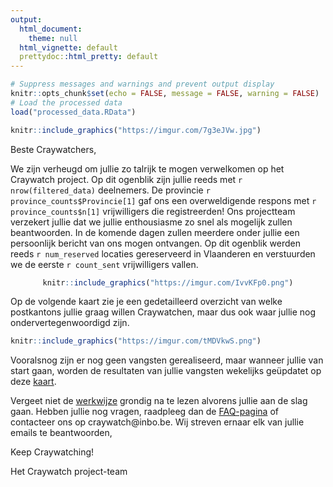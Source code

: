 ```yaml
---
output:
  html_document:
    theme: null
  html_vignette: default
  prettydoc::html_pretty: default
---
```


```r
# Suppress messages and warnings and prevent output display
knitr::opts_chunk$set(echo = FALSE, message = FALSE, warning = FALSE)
# Load the processed data
load("processed_data.RData")
```

```r
knitr::include_graphics("https://imgur.com/7g3eJVw.jpg")
```

Beste Craywatchers,

We zijn verheugd om jullie zo talrijk te mogen verwelkomen op het Craywatch project. Op dit ogenblik zijn jullie reeds met `r nrow(filtered_data)` deelnemers. De provincie `r province_counts$Provincie[1]` gaf ons een overweldigende respons met `r province_counts$n[1]` vrijwilligers die registreerden! 
Ons projectteam verzekert jullie dat we jullie enthousiasme zo snel als mogelijk zullen beantwoorden. In de komende dagen zullen meerdere onder jullie    een persoonlijk bericht van ons mogen ontvangen. Op dit ogenblik werden reeds `r num_reserved` locaties gereserveerd in Vlaanderen en verstuurden we      de eerste `r count_sent` vrijwilligers vallen. 

<div style="text-align: center;">
```r
knitr::include_graphics("https://imgur.com/IvvKFp0.png")
```
</div>

Op de volgende kaart zie je een gedetailleerd overzicht van welke postkantons jullie graag willen Craywatchen, maar dus ook waar jullie nog ondervertegenwoordigd zijn.

```r
knitr::include_graphics("https://imgur.com/tMDVkwS.png")
```

Vooralsnog zijn er nog geen vangsten gerealiseerd, maar wanneer jullie van start gaan, worden de resultaten van jullie vangsten wekelijks geüpdatet op deze [kaart](https://craywatch.inbo.be/kaart/).

Vergeet niet de [werkwijze](http://craywatch.inbo.be) grondig na te lezen alvorens jullie aan de slag gaan. Hebben jullie nog vragen, raadpleeg dan de [FAQ-pagina](http://craywatch.inbo.be/faq/) of contacteer ons op craywatch@inbo.be. Wij streven ernaar elk van jullie emails te beantwoorden,

Keep Craywatching!

Het Craywatch project-team

